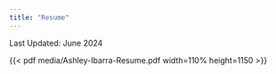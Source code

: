 ```yaml
---
title: "Resume"
---
```


Last Updated: June 2024

{{< pdf media/Ashley-Ibarra-Resume.pdf width=110% height=1150 >}}
